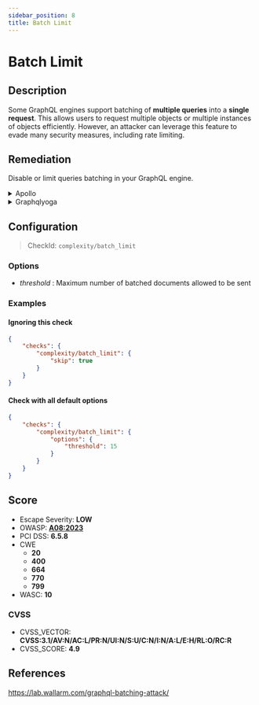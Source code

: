 ```yaml
---
sidebar_position: 8
title: Batch Limit
---
```


# Batch Limit

## Description

Some GraphQL engines support batching of **multiple queries** into a **single request**. This allows users to request multiple objects or multiple instances of objects efficiently.
However, an attacker can leverage this feature to evade many security measures, including rate limiting.

## Remediation

Disable or limit queries batching in your GraphQL engine.


<details>
    <summary>Apollo</summary>

Disable query batching in `ApolloServer` constructor options.

Install our open source package [GraphQL Armor](https://github.com/Escape-Technologies/graphql-armor) for Apollo.

Otherwise, you can switch off batching in the `ApolloServer` constructor options.

```javascript
const server = new ApolloServer({
  ...
  allowBatchedHttpRequests: false,
)}
```
Source: <https://www.apollographql.com/docs/apollo-server/requests/#batching>


</details>

<details>
    <summary>Graphqlyoga</summary>

Install our open source package [GraphQL Armor](https://escape.tech/graphql-armor/docs/getting-started) for Yoga.


</details>

## Configuration

> CheckId: `complexity/batch_limit`

### Options

- *threshold* : Maximum number of batched documents allowed to be sent



### Examples


#### Ignoring this check

```json
{
    "checks": {
        "complexity/batch_limit": {
            "skip": true
        }
    }
}
```


#### Check with all default options

```json
{
    "checks": {
        "complexity/batch_limit": {
            "options": {
                "threshold": 15
            }
        }
    }
}
```




## Score

- Escape Severity: **<span className="low-severity">LOW</span>**
- OWASP: **[A08:2023](https://github.com/OWASP/API-Security/blob/master/2023/en/src/0xa8-lack-of-protection-from-automated-threats.md)**
- PCI DSS: **6.5.8**
- CWE
  - **20**
  - **400**
  - **664**
  - **770**
  - **799**
- WASC: **10**



### CVSS

- CVSS_VECTOR: **CVSS:3.1/AV:N/AC:L/PR:N/UI:N/S:U/C:N/I:N/A:L/E:H/RL:O/RC:R**
- CVSS_SCORE: **4.9**

## References

https://lab.wallarm.com/graphql-batching-attack/
